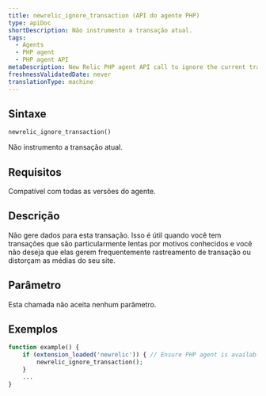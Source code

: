 ```yaml
---
title: newrelic_ignore_transaction (API do agente PHP)
type: apiDoc
shortDescription: Não instrumento a transação atual.
tags:
  - Agents
  - PHP agent
  - PHP agent API
metaDescription: New Relic PHP agent API call to ignore the current transaction entirely.
freshnessValidatedDate: never
translationType: machine
---
```


## Sintaxe

```php
newrelic_ignore_transaction()
```

Não instrumento a transação atual.

## Requisitos

Compatível com todas as versões do agente.

## Descrição

Não gere dados para esta transação. Isso é útil quando você tem transações que são particularmente lentas por motivos conhecidos e você não deseja que elas gerem frequentemente rastreamento de transação ou distorçam as médias do seu site.

## Parâmetro

Esta chamada não aceita nenhum parâmetro.

## Exemplos

```php
function example() {
    if (extension_loaded('newrelic')) { // Ensure PHP agent is available
        newrelic_ignore_transaction();
    }
    ...
}
```
